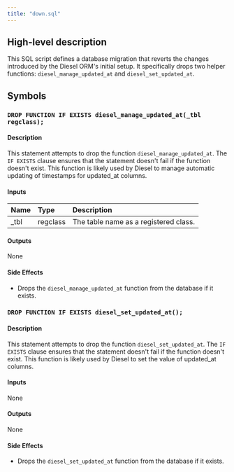 ```yaml
---
title: "down.sql"
---
```


## High-level description
This SQL script defines a database migration that reverts the changes introduced by the Diesel ORM's initial setup. It specifically drops two helper functions: `diesel_manage_updated_at` and `diesel_set_updated_at`.

## Symbols
### `DROP FUNCTION IF EXISTS diesel_manage_updated_at(_tbl regclass);`
#### Description
This statement attempts to drop the function `diesel_manage_updated_at`. The `IF EXISTS` clause ensures that the statement doesn't fail if the function doesn't exist. This function is likely used by Diesel to manage automatic updating of timestamps for updated_at columns.

#### Inputs
| Name | Type | Description |
|:-----|:-----|:------------|
| _tbl | regclass | The table name as a registered class. |

#### Outputs
None

#### Side Effects
- Drops the `diesel_manage_updated_at` function from the database if it exists.

### `DROP FUNCTION IF EXISTS diesel_set_updated_at();`
#### Description
This statement attempts to drop the function `diesel_set_updated_at`. The `IF EXISTS` clause ensures that the statement doesn't fail if the function doesn't exist. This function is likely used by Diesel to set the value of updated_at columns.

#### Inputs
None

#### Outputs
None

#### Side Effects
- Drops the `diesel_set_updated_at` function from the database if it exists.
